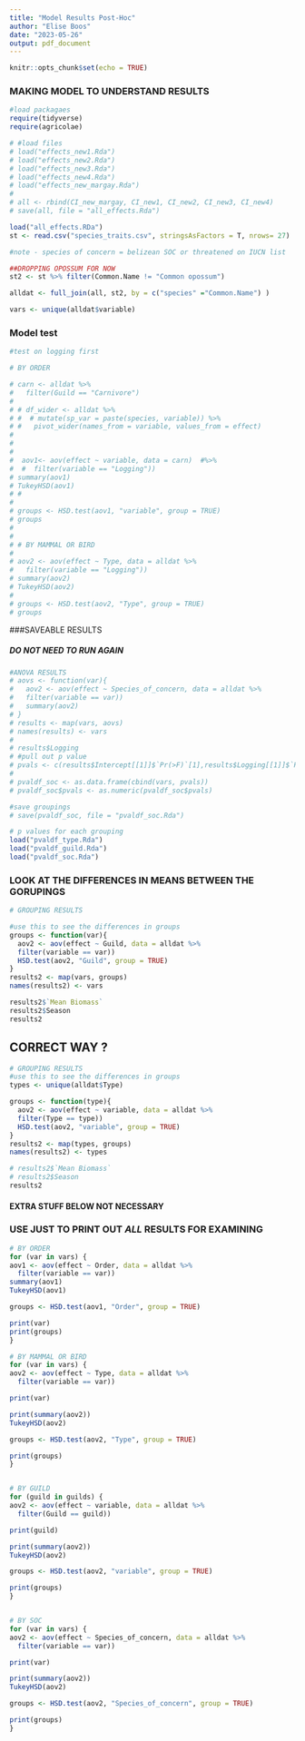 ```yaml
---
title: "Model Results Post-Hoc"
author: "Elise Boos"
date: "2023-05-26"
output: pdf_document
---
```


```r
knitr::opts_chunk$set(echo = TRUE)
```

### MAKING MODEL TO UNDERSTAND RESULTS

```r
#load packagaes
require(tidyverse)
require(agricolae)

# #load files
# load("effects_new1.Rda")
# load("effects_new2.Rda")
# load("effects_new3.Rda")
# load("effects_new4.Rda")
# load("effects_new_margay.Rda")
# 
# all <- rbind(CI_new_margay, CI_new1, CI_new2, CI_new3, CI_new4)
# save(all, file = "all_effects.Rda")

load("all_effects.RDa")
st <- read.csv("species_traits.csv", stringsAsFactors = T, nrows= 27)

#note - species of concern = belizean SOC or threatened on IUCN list

##DROPPING OPOSSUM FOR NOW 
st2 <- st %>% filter(Common.Name != "Common opossum")

alldat <- full_join(all, st2, by = c("species" ="Common.Name") )

vars <- unique(alldat$variable)
```

### Model test

```r
#test on logging first 

# BY ORDER 

# carn <- alldat %>%
#   filter(Guild == "Carnivore")
# 
# # df_wider <- alldat %>%
# #  # mutate(sp_var = paste(species, variable)) %>%
# #   pivot_wider(names_from = variable, values_from = effect)
# 
# 
# 
#  aov1<- aov(effect ~ variable, data = carn)  #%>%
#  #  filter(variable == "Logging"))
# summary(aov1)
# TukeyHSD(aov1)
# # 
# 
# groups <- HSD.test(aov1, "variable", group = TRUE)
# groups
# 
# 
# # BY MAMMAL OR BIRD 
# 
# aov2 <- aov(effect ~ Type, data = alldat %>%
#   filter(variable == "Logging"))
# summary(aov2)
# TukeyHSD(aov2)
# 
# groups <- HSD.test(aov2, "Type", group = TRUE)
# groups
```

###SAVEABLE RESULTS

##### DO NOT NEED TO RUN AGAIN ####

```r
#ANOVA RESULTS
# aovs <- function(var){
#   aov2 <- aov(effect ~ Species_of_concern, data = alldat %>%
#   filter(variable == var))
#   summary(aov2)
# }
# results <- map(vars, aovs)
# names(results) <- vars
# 
# results$Logging
# #pull out p value 
# pvals <- c(results$Intercept[[1]]$`Pr(>F)`[1],results$Logging[[1]]$`Pr(>F)`[1],results$`Distance to Roads`[[1]]$`Pr(>F)`[1], results$`Mean Biomass`[[1]]$`Pr(>F)`[1], results$`Distance to Streams`[[1]]$`Pr(>F)`[1], results$NDVI[[1]]$`Pr(>F)`[1], results$Season[[1]]$`Pr(>F)`[1], results$`Natural Disturbance`[[1]]$`Pr(>F)`[1], results$Site[[1]]$`Pr(>F)`[1])
#            
# pvaldf_soc <- as.data.frame(cbind(vars, pvals))
# pvaldf_soc$pvals <- as.numeric(pvaldf_soc$pvals)

#save groupings 
# save(pvaldf_soc, file = "pvaldf_soc.Rda")
```

```r
# p values for each grouping 
load("pvaldf_type.Rda")
load("pvaldf_guild.Rda")
load("pvaldf_soc.Rda")

```


### LOOK AT THE DIFFERENCES IN MEANS BETWEEN THE GORUPINGS

```r
# GROUPING RESULTS 

#use this to see the differences in groups 
groups <- function(var){
  aov2 <- aov(effect ~ Guild, data = alldat %>%
  filter(variable == var))
  HSD.test(aov2, "Guild", group = TRUE)
}
results2 <- map(vars, groups)
names(results2) <- vars

results2$`Mean Biomass`
results2$Season
results2
```

## CORRECT WAY ?

```r
# GROUPING RESULTS 
#use this to see the differences in groups 
types <- unique(alldat$Type)

groups <- function(type){
  aov2 <- aov(effect ~ variable, data = alldat %>%
  filter(Type == type))
  HSD.test(aov2, "variable", group = TRUE)
}
results2 <- map(types, groups)
names(results2) <- types

# results2$`Mean Biomass`
# results2$Season
results2

```







#### EXTRA STUFF BELOW NOT NECESSARY 

### USE JUST TO PRINT OUT *ALL* RESULTS FOR EXAMINING 

```r

# BY ORDER
for (var in vars) {
aov1 <- aov(effect ~ Order, data = alldat %>%
  filter(variable == var))
summary(aov1)
TukeyHSD(aov1)

groups <- HSD.test(aov1, "Order", group = TRUE)

print(var)
print(groups)
}

# BY MAMMAL OR BIRD 
for (var in vars) {
aov2 <- aov(effect ~ Type, data = alldat %>%
  filter(variable == var))

print(var)

print(summary(aov2))
TukeyHSD(aov2)

groups <- HSD.test(aov2, "Type", group = TRUE)

print(groups)
}


# BY GUILD
for (guild in guilds) {
aov2 <- aov(effect ~ variable, data = alldat %>%
  filter(Guild == guild))

print(guild)

print(summary(aov2))
TukeyHSD(aov2)

groups <- HSD.test(aov2, "variable", group = TRUE)

print(groups)
}


# BY SOC
for (var in vars) {
aov2 <- aov(effect ~ Species_of_concern, data = alldat %>%
  filter(variable == var))

print(var)

print(summary(aov2))
TukeyHSD(aov2)

groups <- HSD.test(aov2, "Species_of_concern", group = TRUE)

print(groups)
}
```